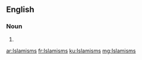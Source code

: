 ==English==

===Noun===
{{head|en|noun plural form}}

# {{plural of|Islamism|lang=en}}

[[ar:Islamisms]]
[[fr:Islamisms]]
[[ku:Islamisms]]
[[mg:Islamisms]]